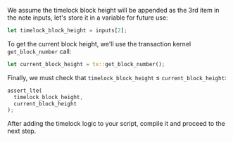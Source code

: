 We assume the timelock block height will be appended as the 3rd item in the note inputs, let's store it in a variable for future use:

```rust
let timelock_block_height = inputs[2];
```

To get the current block height, we'll use the transaction kernel `get_block_number` call:

```rust
let current_block_height = tx::get_block_number();
```

Finally, we must check that `timelock_block_height` ≤ `current_block_height`:

```rust
assert_lte(
  timelock_block_height,
  current_block_height
);
```

After adding the timelock logic to your script, compile it and proceed to the next step.
